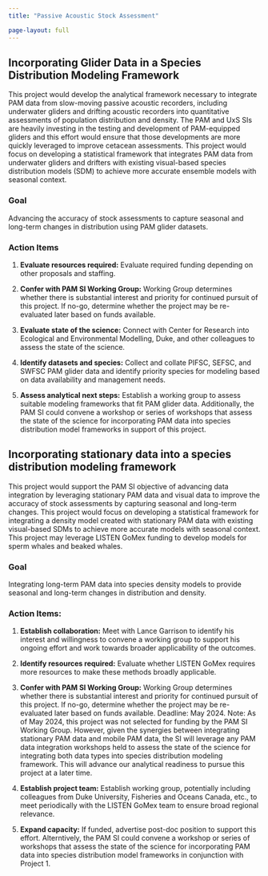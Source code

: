 ```yaml
---
title: "Passive Acoustic Stock Assessment"

page-layout: full
---
```


## Incorporating Glider Data in a Species Distribution Modeling Framework

This project would develop the analytical framework necessary to integrate PAM data from slow-moving passive acoustic recorders, including underwater gliders and drifting acoustic recorders into quantitative assessments of population distribution and density. The PAM and UxS SIs are heavily investing in the testing and development of PAM-equipped gliders and this effort would ensure that those developments are more quickly leveraged to improve cetacean assessments. This project would focus on developing a statistical framework that integrates PAM data from underwater gliders and drifters with existing visual-based species distribution models (SDM) to achieve more accurate ensemble models with seasonal context.

### Goal

Advancing the accuracy of stock assessments to capture seasonal and long-term changes in distribution using PAM glider datasets.

### Action Items

1.  **Evaluate resources required:** Evaluate required funding depending on other proposals and staffing.

2.  **Confer with PAM SI Working Group:** Working Group determines whether there is substantial interest and priority for continued pursuit of this project. If no-go, determine whether the project may be re-evaluated later based on funds available.

3.  **Evaluate state of the science:** Connect with Center for Research into Ecological and Environmental Modelling, Duke, and other colleagues to assess the state of the science.

4.  **Identify datasets and species:** Collect and collate PIFSC, SEFSC, and SWFSC PAM glider data and identify priority species for modeling based on data availability and management needs.

5.  **Assess analytical next steps:** Establish a working group to assess suitable modeling frameworks that fit PAM glider data. Additionally, the PAM SI could convene a workshop or series of workshops that assess the state of the science for incorporating PAM data into species distribution model frameworks in support of this project.

## Incorporating stationary data into a species distribution modeling framework

This project would support the PAM SI objective of advancing data integration by leveraging stationary PAM data and visual data to improve the accuracy of stock assessments by capturing seasonal and long-term changes. This project would focus on developing a statistical framework for integrating a density model created with stationary PAM data with existing visual-based SDMs to achieve more accurate models with seasonal context. This project may leverage LISTEN GoMex funding to develop models for sperm whales and beaked whales.

### Goal

Integrating long-term PAM data into species density models to provide seasonal and long-term changes in distribution and density.

### Action Items:

1.  **Establish collaboration:** Meet with Lance Garrison to identify his interest and willingness to convene a working group to support his ongoing effort and work towards broader applicability of the outcomes.

2.  **Identify resources required:** Evaluate whether LISTEN GoMex requires more resources to make these methods broadly applicable.

3.  **Confer with PAM SI Working Group:** Working Group determines whether there is substantial interest and priority for continued pursuit of this project. If no-go, determine whether the project may be re-evaluated later based on funds available. Deadline: May 2024. Note: As of May 2024, this project was not selected for funding by the PAM SI Working Group. However, given the synergies between integrating stationary PAM data and mobile PAM data, the SI will leverage any PAM data integration workshops held to assess the state of the science for integrating both data types into species distribution modeling framework. This will advance our analytical readiness to pursue this project at a later time.

4.  **Establish project team:** Establish working group, potentially including colleagues from Duke University, Fisheries and Oceans Canada, etc., to meet periodically with the LISTEN GoMex team to ensure broad regional relevance.

5.  **Expand capacity:** If funded, advertise post-doc position to support this effort. Alterntively, the PAM SI could convene a workshop or series of workshops that assess the state of the science for incorporating PAM data into species distribution model frameworks in conjunction with Project 1.
